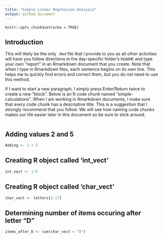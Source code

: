 ```yaml
---
title: "Simple Linear Regression Analysis"
output: github_document
---
```


```global-options
knitr::opts_chunk$set(echo = TRUE)
```

## Introduction

This will likely be the only `.Rmd` file that I provide to you as all other activities will have you follow directions in the day-specific folder's `README` and type your own "report" in an Rmarkdown document that you create.
Note that when I type in Rmarkdown files, each sentence begins on its own line.
This helps me to quickly find errors and correct them, but you do not need to use this method.

If I want to start a new paragraph, I simply press Enter/Return twice to create a new "block".
Below is an R code chunk named "simple-calculations".
When I am working in Rmarkdown documents, I make sure that every code chunk has a descriptive title.
This is a suggestion that I strongly recommend that you follow.
We will see how naming code chunks makes our life easier later in this document so be sure to stick around.

```r

```
## Adding values 2 and 5
```r
Adding <- 2 + 5
```
## Creating R object called 'int_vect'
```r
int_vect <- 1:9
```
## Creating R object called 'char_vect'
```r
char_vect <- letters[1:17]
```
## Determining number of items occuring after letter "D"
```r
items_after_D <- sum(char_vect > "D")
```

